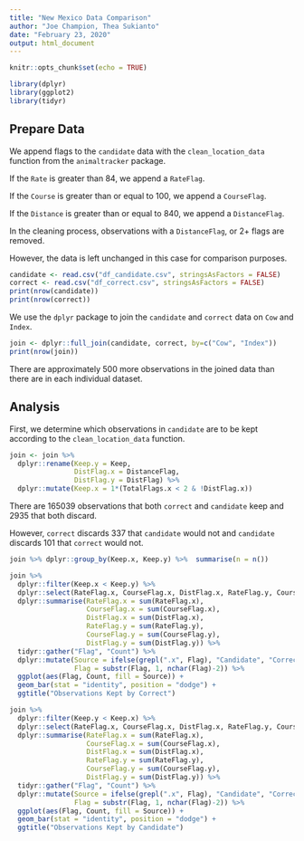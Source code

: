 ```yaml
---
title: "New Mexico Data Comparison"
author: "Joe Champion, Thea Sukianto"
date: "February 23, 2020"
output: html_document
---
```


```r
knitr::opts_chunk$set(echo = TRUE)
```
```r
library(dplyr)
library(ggplot2)
library(tidyr)
```
## Prepare Data

We append flags to the `candidate` data with the `clean_location_data` function from the `animaltracker` package.

If the `Rate` is greater than 84, we append a `RateFlag`.

If the `Course` is greater than or equal to 100, we append a `CourseFlag`.

If the `Distance` is greater than or equal to 840, we append a `DistanceFlag`.

In the cleaning process, observations with a `DistanceFlag`, or 2+ flags are removed.

However, the data is left unchanged in this case for comparison purposes.
```r
candidate <- read.csv("df_candidate.csv", stringsAsFactors = FALSE)
correct <- read.csv("df_correct.csv", stringsAsFactors = FALSE)
print(nrow(candidate))
print(nrow(correct))
```
We use the `dplyr` package to join the `candidate` and `correct` data on `Cow` and `Index`.
```r
join <- dplyr::full_join(candidate, correct, by=c("Cow", "Index"))
print(nrow(join))
```
There are approximately 500 more observations in the joined data than there are in each individual dataset.

## Analysis

First, we determine which observations in `candidate` are to be kept according to the `clean_location_data` function.
```r
join <- join %>% 
  dplyr::rename(Keep.y = Keep,
                DistFlag.x = DistanceFlag,
                DistFlag.y = DistFlag) %>% 
  dplyr::mutate(Keep.x = 1*(TotalFlags.x < 2 & !DistFlag.x)) 
```
There are 165039 observations that both `correct` and `candidate` keep and 2935 that both discard. 

However, `correct` discards 337 that `candidate` would not and `candidate` discards 101 that `correct` would not.
```r
join %>% dplyr::group_by(Keep.x, Keep.y) %>%  summarise(n = n())
```
```r
join %>% 
  dplyr::filter(Keep.x < Keep.y) %>% 
  dplyr::select(RateFlag.x, CourseFlag.x, DistFlag.x, RateFlag.y, CourseFlag.y, DistFlag.y) %>% 
  dplyr::summarise(RateFlag.x = sum(RateFlag.x),
                   CourseFlag.x = sum(CourseFlag.x),
                   DistFlag.x = sum(DistFlag.x),
                   RateFlag.y = sum(RateFlag.y),
                   CourseFlag.y = sum(CourseFlag.y),
                   DistFlag.y = sum(DistFlag.y)) %>% 
  tidyr::gather("Flag", "Count") %>% 
  dplyr::mutate(Source = ifelse(grepl(".x", Flag), "Candidate", "Correct"),
                Flag = substr(Flag, 1, nchar(Flag)-2)) %>% 
  ggplot(aes(Flag, Count, fill = Source)) +
  geom_bar(stat = "identity", position = "dodge") +
  ggtitle("Observations Kept by Correct")
```
```r
join %>% 
  dplyr::filter(Keep.y < Keep.x) %>% 
  dplyr::select(RateFlag.x, CourseFlag.x, DistFlag.x, RateFlag.y, CourseFlag.y, DistFlag.y) %>% 
  dplyr::summarise(RateFlag.x = sum(RateFlag.x),
                   CourseFlag.x = sum(CourseFlag.x),
                   DistFlag.x = sum(DistFlag.x),
                   RateFlag.y = sum(RateFlag.y),
                   CourseFlag.y = sum(CourseFlag.y),
                   DistFlag.y = sum(DistFlag.y)) %>% 
  tidyr::gather("Flag", "Count") %>% 
  dplyr::mutate(Source = ifelse(grepl(".x", Flag), "Candidate", "Correct"),
                Flag = substr(Flag, 1, nchar(Flag)-2)) %>% 
  ggplot(aes(Flag, Count, fill = Source)) +
  geom_bar(stat = "identity", position = "dodge") +
  ggtitle("Observations Kept by Candidate")
```